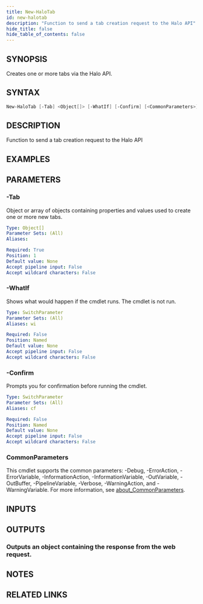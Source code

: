 ```yaml
---
title: New-HaloTab
id: new-halotab
description: "Function to send a tab creation request to the Halo API"
hide_title: false
hide_table_of_contents: false
---
```


## SYNOPSIS

Creates one or more tabs via the Halo API.

## SYNTAX

```powershell
New-HaloTab [-Tab] <Object[]> [-WhatIf] [-Confirm] [<CommonParameters>]
```

## DESCRIPTION

Function to send a tab creation request to the Halo API

## EXAMPLES

## PARAMETERS

### -Tab

Object or array of objects containing properties and values used to create one or more new tabs.

```yaml
Type: Object[]
Parameter Sets: (All)
Aliases:

Required: True
Position: 1
Default value: None
Accept pipeline input: False
Accept wildcard characters: False
```

### -WhatIf

Shows what would happen if the cmdlet runs.
The cmdlet is not run.

```yaml
Type: SwitchParameter
Parameter Sets: (All)
Aliases: wi

Required: False
Position: Named
Default value: None
Accept pipeline input: False
Accept wildcard characters: False
```

### -Confirm

Prompts you for confirmation before running the cmdlet.

```yaml
Type: SwitchParameter
Parameter Sets: (All)
Aliases: cf

Required: False
Position: Named
Default value: None
Accept pipeline input: False
Accept wildcard characters: False
```

### CommonParameters

This cmdlet supports the common parameters: -Debug, -ErrorAction, -ErrorVariable, -InformationAction, -InformationVariable, -OutVariable, -OutBuffer, -PipelineVariable, -Verbose, -WarningAction, and -WarningVariable. For more information, see [about_CommonParameters](http://go.microsoft.com/fwlink/?LinkID=113216).

## INPUTS

## OUTPUTS

### Outputs an object containing the response from the web request.

## NOTES

## RELATED LINKS
